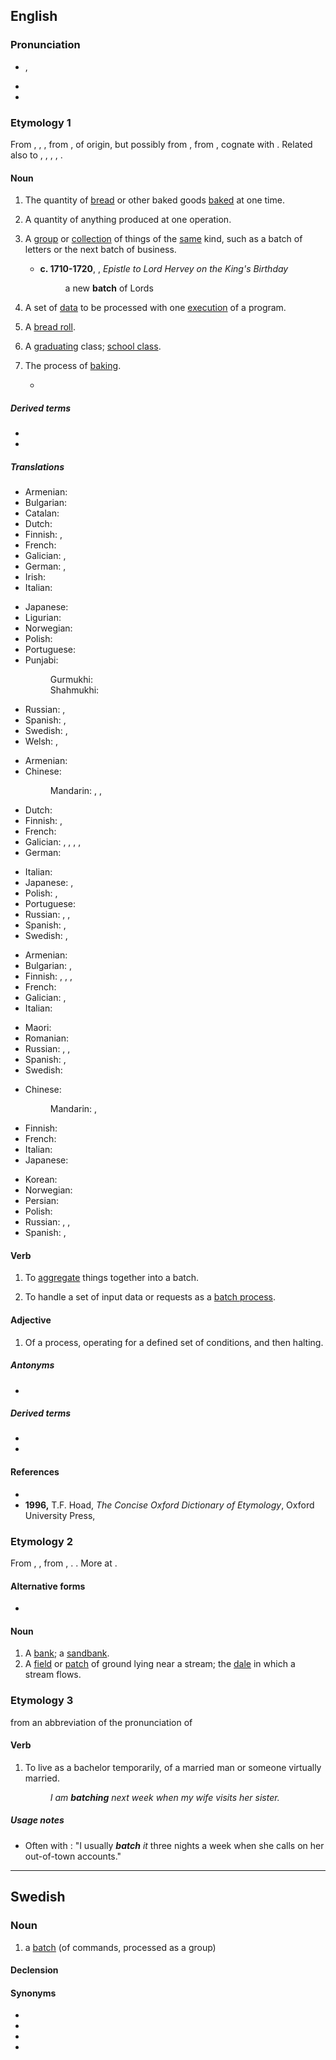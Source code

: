 {{also|Batch}}
==English==

===Pronunciation===
* {{enPR|băch}}, {{IPA|en|/bæt͡ʃ/}}
* {{audio|en|en-us-batch.ogg|Audio (US)}}
* {{rhymes|en|ætʃ|s=1}}

===Etymology 1===
From {{inh|en|enm|bach}}, {{m|enm|bache}}, {{m|enm|bahche}}, from {{inh|en|ang|*bæċċ|t=something baked}}, of {{unk|en|title=uncertain}} origin, but possibly from {{inh|en|gmw-pro|*bakku}}, from {{inh|en|gem-pro|*bakkuz|t=baking, baked goods}}, cognate with {{cog|gmh|becke|t=something baked, pastry, baking, bakery}}. Related also to {{m+|ang|bacan|t=to bake}}, {{cog|ang|ġebæc|t=something baked}}, {{cog|nl|gebak}}, {{cog|de|Gebäck}}, {{cog|nl|baksel}}.

====Noun====
{{en-noun}}

# The quantity of [[bread]] or other baked goods [[bake]]d at one time.
#: {{syn|en|recipe}}
#: {{ux|en|We made a '''batch''' of cookies to take to the party.}}
# {{lb|en|by extension}} A quantity of anything produced at one operation.
#: {{syn|en|pressing|run|lot}}
#: {{ux|en|We poured a bucket of water in at the top, and the ice-maker dispensed a '''batch''' of ice-cubes at the bottom.}}
# A [[group]] or [[collection]] of things of the [[same]] kind, such as a batch of letters or the next batch of business.
#: {{syn|en|group|lot}}
#* '''c. 1710-1720''', {{w|Lady Mary Wortley Montagu}}, ''Epistle to Lord Hervey on the King's Birthday''
#*: a new '''batch''' of Lords
# {{lb|en|computing}} A set of [[data]] to be processed with one [[execute|execution]] of a program.
#: {{ux|en|The system throttled itself to '''batches''' of 50 requests at a time to keep the thread count under control.}}
# {{lb|en|UK|dialect|Midlands}} A [[bread roll]].
# {{lb|en|Philippines}} A [[graduating]] class; [[school class]].
#: {{ux|en|She was the valedictorian of '''Batch''' '73.}}
# {{lb|en|obsolete}} The process of [[baking]].
#* {{quote-book|en|year=1551|author=T. Wilson|title=Logike 42 b|passage=Except the baker doe his part also in the '''batch'''.}}

=====Derived terms=====
* {{l|en|batch file}}
* {{l|en|batchmate}}

=====Translations=====
{{trans-top|quantity of baked goods made at one time}}
* Armenian: {{t+|hy|խմբաքանակ }}
* Bulgarian: {{t|bg|фурна}}
* Catalan: {{t+|ca|fornada|f}}
* Dutch: {{t+|nl|lot|n}}
* Finnish: {{t+|fi|erä}}, {{t+|fi|satsi}}
* French: {{t+|fr|fournée|f}}
* Galician: {{t+|gl|fornada|f}}, {{t+|gl|cocedura|f}}
* German: {{t+|de|Liefermenge|f}}, {{t+|de|Stapel|m}}
* Irish: {{t|ga|baisc|f}}
* Italian: {{t+|it|infornata|f}}
{{trans-mid}}
* Japanese: {{t|ja|[[焼き]][[分]]|tr=やきぶん, yaki-bun}}
* Ligurian: {{t|lij|fornâ|f}}
* Norwegian: {{t+|no|ladning|f}}
* Polish: {{t+|pl|partia|f}}
* Portuguese: {{t|pt|fornada|f}}
* Punjabi:
*: Gurmukhi: {{t|pa|ਪਰਾਗਾ|m}}
*: Shahmukhi: {{t|pa|پَراگا|m}}
* Russian: {{t+|ru|па́ртия|f}}, {{t+|ru|по́рция|f}}
* Spanish: {{t|es|hornada|f}},  {{t+|es|tanda|f}}
* Swedish: {{t+|sv|bak|n}}, {{t+|sv|sats|c}}
* Welsh: {{t|cy|pobiad|m}}, {{t|cy|crasiad|m}}
{{trans-bottom}}

{{trans-top|quantity of anything produced in one operation}}
* Armenian: {{t+|hy|խմբաքանակ }}
* Chinese:
*: Mandarin: {{t|cmn|批次|tr=pīcì|sc=Hani}}, {{t+|cmn|批|tr=pī|sc=Hani}}, {{t+|cmn|批量|tr=pīliàng|sc=Hani}}
* Dutch: {{t+|nl|lot|n}}
* Finnish: {{t+|fi|erä}}, {{t+|fi|kertaerä}}
* French: {{t+|fr|lot|m}}
* Galician: {{t|gl|custribada|f}}, {{t|gl|nicrada|f}}, {{t|gl|tanecada|f}}, {{t+|gl|lote|m}}, {{t+|gl|partilla|f}}
* German: {{t+|de|Partie|f}}
{{trans-mid}}
* Italian: {{t+|it|lotto|m}}
* Japanese: {{t+|ja|束|tr=たば, taba|sc=Jpan}}, {{t+|ja|群れ|tr=むれ, mure|sc=Jpan}}
* Polish: {{t+|pl|wsad}}, {{t+|pl|partia|f}}
* Portuguese: {{t+|pt|lote}}
* Russian: {{t+|ru|па́ртия|f}}, {{t+|ru|се́рия|f}}, {{t+|ru|паке́т|m}}
* Spanish: {{t+|es|lote|m}},  {{t+|es|tanda|f}}
* Swedish: {{t+|sv|sats|c}}, {{t+|sv|batch}}
{{trans-bottom}}

{{trans-top|group or collection of things of the same kind}}
* Armenian: {{t+|hy|խմբաքանակ }}
* Bulgarian: {{t+|bg|партида}}, {{t+|bg|порция}}
* Finnish: {{t+|fi|joukko}}, {{t+|fi|sarja}}, {{t+|fi|nippu}}, {{t+|fi|kimppu}}
* French: {{t+|fr|jeu|m}}
* Galician: {{t|gl|mada|f}}, {{t|gl|runfra|f}}
* Italian: {{t+|it|serie|f}}
{{trans-mid}}
* Maori: {{t|mi|rakerake}}
* Romanian: {{t+|ro|șarjă|f}}
* Russian: {{t+|ru|па́ртия|f}}, {{t+|ru|паке́т|m}}, {{t+|ru|по́рция|f}}
* Spanish: {{t+|es|lote|m}},  {{t+|es|juego|f}}
* Swedish: {{t+|sv|sats|c}}
{{trans-bottom}}

{{trans-top|computing}}
* Chinese:
*: Mandarin: {{t|cmn|程序組|sc=Hani}}, {{t|cmn|程序组|tr=chéngxù zǔ|sc=Hani}}
* Finnish: {{t+|fi|erä}}
* French: {{t+|fr|lot|m}}
* Italian: {{t+|it|batch|m}}
* Japanese: {{t|ja|バッチ|tr=batchi|sc=Jpan}}
{{trans-mid}}
* Korean: {{t+|ko|일괄|n}}
* Norwegian: {{t|no|batch}}
* Persian: {{t+|fa|بچ|tr=bač|sc=fa-Arab}}
* Polish: {{t+|pl|stos|m}}
* Russian: {{t+|ru|паке́т|m}}, {{t|ru|бэтч|m}}, {{t|ru|бэч|m}}
* Spanish: {{t+|es|lote|m}}, {{t|es|[[procesamiento]] por lotes}}
{{trans-bottom}}

====Verb====
{{en-verb}}

# {{lb|en|transitive}} To [[aggregate]] things together into a batch.
#: {{ux|en|The contractor '''batched''' the purchase orders for the entire month into one statement.}}
# {{lb|en|transitive|computing}} To handle a set of input data or requests as a [[batch process]].
#: {{ux|en|The purchase requests for the day were stored in a queue and '''batched''' for printing the next morning.}}

====Adjective====
{{en-adj|-}}

# Of a process, operating for a defined set of conditions, and then halting.
#: {{ux|en|The plant had two '''batch''' assembly lines for packaging, as well as a continuous feed production line.}}

=====Antonyms=====
* {{l|en|continuous}}

=====Derived terms=====
* {{l|en|batch mode}}
* {{l|en|batch process}}

====References====
* {{R:Webster 1913}}
* '''1996,''' T.F. Hoad, ''The Concise Oxford Dictionary of Etymology'', Oxford University Press, {{ISBN|0192830988}}

===Etymology 2===
From {{inh|en|enm|bache}}, {{m|enm|bæcche}}, from {{inh|en|ang|bæċ}}, {{m|ang|beċe||brook, stream}}. {{doublet|en|beck}}. More at {{l|en|beach}}.

====Alternative forms====
* {{alter|en|baiche||obsolete}}

====Noun====
{{en-noun}}

# A [[bank]]; a [[sandbank]].
# A [[field]] or [[patch]] of ground lying near a stream; the [[dale]] in which a stream flows.

===Etymology 3===
from an abbreviation of the pronunciation of {{m|en|bachelor||unmarried adult male}}

====Verb====
{{en-verb}}

# {{lb|en|informal}} To live as a bachelor temporarily, of a married man or someone virtually married.
#: ''I am '''batching''' next week when my wife visits her sister.''

=====Usage notes=====
* Often with {{m|en|it}}: "I usually '''''batch''' it'' three nights a week when she calls on her out-of-town accounts."

----

==Swedish==

===Noun===
{{sv-noun|c}}

# {{lb|sv|computing|slang}} a [[#English|batch]] (of commands, processed as a group)

====Declension====
{{sv-infl-noun-c-er}}
{{sv-infl-noun-c-ar}}

====Synonyms====
* {{l|sv|kommandofil}}
* {{l|sv|körning}}
* {{l|sv|program}}
* {{l|sv|sats}}